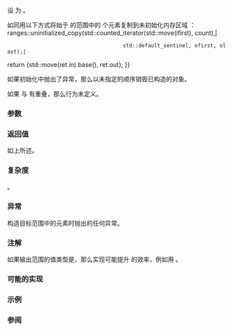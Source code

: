 {{cpp/ranges/title|uninitialized_copy_n|uninitialized_copy_n_result}}
{{cpp/memory/navbar}}
{{dcl begin}}
{{dcl header|memory}}
{{dcl h|调用签名}}
{{dcla|num=1|since=c++20|constexpr=c++26|
template&lt; std::input_iterator I,
          no-throw-input-iterator O, no-throw-sentinel-for&lt;O&gt; S &gt;
    requires std::constructible_from&lt;std::iter_value_t&lt;O&gt;,
                                     std::iter_reference_t&lt;I&gt;&gt;
uninitialized_copy_n_result&lt;I, O&gt;
    uninitialized_copy_n( I ifirst, std::iter_difference_t&lt;I&gt; count,
                          O ofirst, S olast );
}}
{{dcl h|辅助类型}}
{{dcl|num=2|since=c++20|1=
template&lt; class I, class O &gt;
using uninitialized_copy_n_result = ranges::in_out_result&lt;I, O&gt;;
}}
{{dcl end}}

设 {{mathjax-or|\(\scriptsize N\)|N}} 为 {{c|ranges::min(count, ranges::distance(ofirst, olast))}}。

如同用以下方式将始于 {{c|ifirst}} 的范围中的 {{mathjax-or|\(\scriptsize N\)|N}} 个元素复制到未初始化内存区域 {{range|ofirst|olast}}：
{{c multi|
auto ret {{=}} ranges::uninitialized_copy(std::counted_iterator(std::move(ifirst), count),|
                                      std::default_sentinel, ofirst, olast);|
return {std::move(ret.in).base(), ret.out};
}}

如果初始化中抛出了异常，那么以未指定的顺序销毁已构造的对象。

如果 {{range|ofirst|olast}} 与 {{counted range|ifirst|count}} 有重叠，那么行为未定义。

{{cpp/ranges/niebloid}}

===参数===
{{par begin}}
{{par|ifirst|要复制的元素[[cpp/iterator#范围|范围]]的起始}}
{{par|count|要复制的元素数}}
{{par range|ofirst|olast|3=|range=目标|sentinel=yes}}
{{par end}}

===返回值===
如上所述。

===复杂度===
{{mathjax-or|\(\scriptsize\mathcal{O}(N)\)|𝓞(N)}}。

===异常===
构造目标范围中的元素时抛出的任何异常。

===注解===
如果输出范围的值类型是{{named req|TrivialType}}，那么实现可能提升 {{tt|ranges::uninitialized_copy_n}} 的效率，例如用 {{lc|ranges::copy_n}}。

{{feature test macro|__cpp_lib_raw_memory_algorithms|std=C++26|value=202411L|{{c/core|constexpr}} 的[[cpp/memory#未初始化内存算法|特化内存算法]], {{vl|1}}}}

===可能的实现===
{{eq fun|1=
struct uninitialized_copy_n_fn
{
    template&lt;std::input_iterator I, no-throw-input-iterator O, no-throw-sentinel-for&lt;O&gt; S&gt;
        requires std::constructible_from&lt;std::iter_value_t&lt;O&gt;, std::iter_reference_t&lt;I&gt;&gt;
    constexpr ranges::uninitialized_copy_n_result&lt;I, O&gt;
        operator()(I ifirst, std::iter_difference_t&lt;I&gt; count, O ofirst, S olast) const
    {
        auto iter = std::counted_iterator(std::move(ifirst), count);
        auto ret = ranges::uninitialized_copy(iter, std::default_sentinel, ofirst, olast);
        return {std::move(ret.in).base(), ret.out};
    }
};

inline constexpr uninitialized_copy_n_fn uninitialized_copy_n{};
}}

===示例===
{{example
|code=
#include &lt;iomanip&gt;
#include &lt;iostream&gt;
#include &lt;memory&gt;
#include &lt;string&gt;

int main()
{
    const char* stars[]{"Procyon", "Spica", "Pollux", "Deneb", "Polaris"};
    
    constexpr int n{4};
    alignas(alignof(std::string)) char out[n * sizeof(std::string)];
    
    try
    {
        auto first{reinterpret_cast&lt;std::string*&gt;(out)};
        auto last{first + n};
        auto ret{std::ranges::uninitialized_copy_n(std::begin(stars), n, first, last)};
        
        std::cout &lt;&lt; '{';
        for (auto it{first}; it != ret.out; ++it)
            std::cout &lt;&lt; (it == first ? "" : ", ") &lt;&lt; std::quoted(*it);
        std::cout &lt;&lt; "};\n";
        
        std::ranges::destroy(first, last);
    }
    catch (...)
    {
        std::cout &lt;&lt; "uninitialized_copy_n 异常\n";
    }
}
|output=
{"Procyon", "Spica", "Pollux", "Deneb"};
}}

===参阅===
{{dsc begin}}
{{dsc inc|cpp/memory/ranges/dsc uninitialized_copy}}
{{dsc inc|cpp/memory/dsc uninitialized_copy_n}}
{{dsc end}}

{{langlinks|de|en|es|fr|it|ja|pt|ru}}